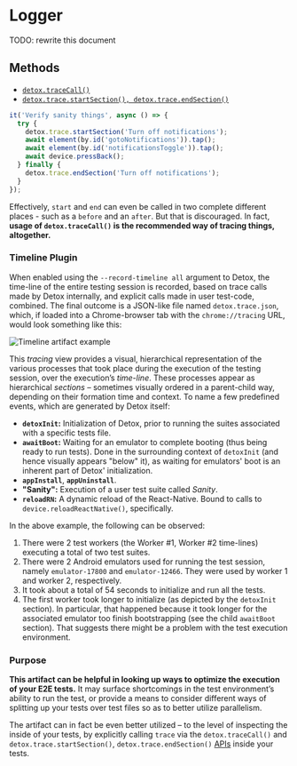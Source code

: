 # Logger

TODO: rewrite this document

## Methods

- [`detox.traceCall()`](#detoxtracecall)
- [`detox.trace.startSection(), detox.trace.endSection()`](#detoxtracestartsection-detoxtraceendsection)

```js
it('Verify sanity things', async () => {
  try {
    detox.trace.startSection('Turn off notifications');
    await element(by.id('gotoNotifications')).tap();
    await element(by.id('notificationsToggle')).tap();
    await device.pressBack();
  } finally {
    detox.trace.endSection('Turn off notifications');
  }
});
```

Effectively, `start` and `end` can even be called in two complete different places - such as a `before` and an `after`. But that is discouraged. In fact, **usage of `detox.traceCall()` is the recommended way of tracing things, altogether.**

### Timeline Plugin

When enabled using the `--record-timeline all` argument to Detox, the time-line of the entire testing session is recorded, based on trace calls made by Detox internally, and explicit calls made in user test-code, combined.
The final outcome is a JSON-like file named `detox.trace.json`, which, if loaded into a Chrome-browser tab with the `chrome://tracing` URL, would look something like this:

![Timeline artifact example](../img/timeline-artifact.png)

This _tracing_ view provides a visual, hierarchical representation of the various processes that took place during the execution of the testing session, over the execution’s _time-line_. These processes appear as hierarchical _sections_ – sometimes visually ordered in a parent-child way, depending on their formation time and context.
To name a few predefined events, which are generated by Detox itself:

- **`detoxInit`:** Initialization of Detox, prior to running the suites associated with a specific tests file.
- **`awaitBoot`:** Waiting for an emulator to complete booting (thus being ready to run tests). Done in the surrounding context of `detoxInit` (and hence visually appears "below" it), as waiting for emulators' boot is an inherent part of Detox' initialization.
- **`appInstall`**, **`appUninstall`**.
- **"Sanity":** Execution of a user test suite called _Sanity_.
- **`reloadRN`:** A dynamic reload of the React-Native. Bound to calls to `device.reloadReactNative()`, specifically.

In the above example, the following can be observed:

1. There were 2 test workers (the Worker #⁠1, Worker #⁠2 time-lines) executing a total of two test suites.
1. There were 2 Android emulators used for running the test session, namely `emulator-17800` and `emulator-12466`. They were used by worker 1 and worker 2, respectively.
1. It took about a total of 54 seconds to initialize and run all the tests.
1. The first worker took longer to initialize (as depicted by the `detoxInit` section). In particular, that happened because it took longer for the associated emulator too finish bootstrapping (see the child `awaitBoot` section). That suggests there might be a problem with the test execution environment.

### Purpose

**This artifact can be helpful in looking up ways to optimize the execution of your E2E tests.** It may surface shortcomings in the test environment’s ability to run the test, or provide a means to consider different ways of splitting up your tests over test files so as to better utilize parallelism.

The artifact can in fact be even better utilized – to the level of inspecting the inside of your tests, by explicitly calling `trace` via the `detox.traceCall()` and `detox.trace.startSection()`, `detox.trace.endSection()` [APIs](#detoxtracecall) inside your tests.
